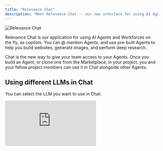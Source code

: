 ```yaml
---
title: "Relevance Chat"
description: "Meet Relevance Chat -- our new interface for using AI Agents and Workforces on the fly"
---
```


![Relevance Chat](/images/hero-chat.png)

Relevance Chat is our application for using AI Agents and Workforces on the fly, as copilots. You can @ mention Agents, and use pre-built Agents to help you build websites, generate images, and perform deep research. 

Chat is the new way to give your team access to your Agents. Once you build an Agent, or clone one from the Marketplace, in your project, you and your fellow project members can use it in Chat alongside other Agents. 

## Using different LLMs in Chat

You can select the LLM you want to use in Chat:

<div style={{ width:"100%",position:"relative"}}>
<iframe src="https://app.supademo.com/embed/cmfgfi5x0bz4239ozw2fj4het" frameBorder="0" title="How to set up Google Drive as a source of Knowledge" allow="clipboard-write" webkitallowfullscreen="true" mozallowfullscreen="true" allowfullscreen style={{ position:"absolute",top:0,left:0,width:"100%",height:"100%",border:"3px solid #5E43CE",borderRadius:"10px" }} />
</div>

1. Click the name of the LLM you're currently on (or Auto if you've selected 'Auto' previously) in the top right of Chat
2. Search for and select the model you wish to use 
3. Select 'Auto' to allow Chat to select the best LLM for your request

## Using Agents in Chat

You can use chat to call a singular Agent, multiple Agents, or even a Workforce. 

## Chat agents

You can also @ mention Agents built specifically for Chat. 

<Columns cols={2}>
    <Card title="Website Builder" href="/chat/chat-agents/website-builder" icon="globe">
        Build websites with our Website Builder Agent
    </Card>
    <Card title="Deep Researcher" href="/chat/chat-agents/deep-researcher" icon="school">
        Perform deep research with our Deep Researcher Agent with OpenAI
    </Card>
    <Card title="Image Generator" href="/chat/chat-agents/image-generator" icon="image">
        Generate images with our Image Generator Agent
    </Card>
</Columns>

## Frequently asked questions (FAQs)

<AccordionGroup>
    <Accordion title="Can I use different LLMs in Chat?">
    Yes, you can select the LLM you want to use in Chat by following these steps:

    1. Click on the cog icon in the top right of your screen
    2. Choose the 'Chat Model' on the pop-up that appears

    You can also add to the System Prompt for your Chat from this screen. 
    </Accordion>
    <Accordion title="Are you launching a mobile app soon?">Watch this space!</Accordion>
    <Accordion title="Which Agents will show up in Chat - all the Agents in my organization, or just the ones in a specific project?">You'll be able to select the project you want to use Chat on in the bottom left. You'll be able to use all of the Agents you have access to in this project. If you want to access Agents in another project, you'll need to switch to that project in the bottom left.</Accordion>
    <Accordion title="Can I call multiple Workforces in the same Chat?">Not at this time, but we hope to add this feature soon!</Accordion>
    <Accordion title="Can I call a Workforce and an Agent in the same Chat?">Not at this time, but we hope to add this feature soon!</Accordion>
</AccordionGroup>